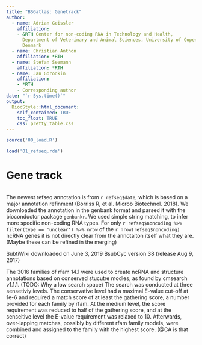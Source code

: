 ```yaml
--- 
title: "BSGatlas: Genetrack"
author:
  - name: Adrian Geissler
    affiliation:
    - &RTH Center for non-coding RNA in Technology and Health,
      Department of Veterinary and Animal Sciences, University of Copenhagen,
      Denmark
  - name: Christian Anthon
    affiliation: *RTH
  - name: Stefan Seemann
    affiliation: *RTH
  - name: Jan Gorodkin
    affiliation:
    - *RTH
    - Corresponding author
date: "`r Sys.time()`"
output:
  BiocStyle::html_document:
    self_contained: TRUE
    toc_float: TRUE
    css: pretty_table.css
---
```



```r
source('00_load.R')

load('01_refseq.rda')
```

# Gene track

```r


```

The newest refseq annotation is from `r refseq$date`,
which is based on a major annotation refinment
(Borriss R, et al. Microb Biotechnol. 2018).
We downloaded the annotation in the genbank format
and parsed it with the bioconductor package `genbankr`.
We used simple string matching, to infer more specific 
non-coding RNA types. For only
`r refseq$noncoding %>% filter(type == 'unclear') %>% nrow`
of the
`r nrow(refseq$noncoding)` ncRNA genes it is not directly
clear from the annotaiton itself what they are.
(Maybe these can be refined in the merging)


SubtiWiki downloaded on June 3, 2019
BsubCyc version 38 (release Aug 9, 2017)


The 3016 families of rfam 14.1 were used to create ncRNA and structure annotations
based on conserved stucutre modles, as found by cmsearch v1.1.1.
(TODO: Why a low search space)
The search was conducted at three sensetiviy levels.
The conservative level had a maximal E-value cut-off at 1e-6 and required a
match score of at least the gathering score, a number provided for each
family by rfam.
At the medium level, the score requirement was reduced to half of the gathering
score, and at the senseitive level the E-value requirement was
relaxed to 10.
Afterwards, over-lapping matches, possibly by different rfam family models,
were combined and assigned to the family with the highest score.
(@CA is that correct)



